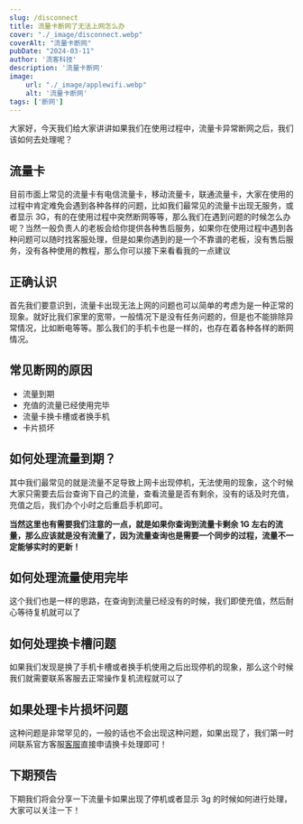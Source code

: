 ```yaml
---
slug: /disconnect
title: 流量卡断网了无法上网怎么办
cover: "./_image/disconnect.webp"
coverAlt: "流量卡断网"
pubDate: "2024-03-11"
author: '流客科技'
description: '流量卡断网'
image:
    url: "./_image/applewifi.webp"
    alt: '流量卡断网'
tags: ['断网']
---
```


大家好，今天我们给大家讲讲如果我们在使用过程中，流量卡异常断网之后，我们该如何去处理呢？

## 流量卡

目前市面上常见的流量卡有电信流量卡，移动流量卡，联通流量卡，大家在使用的过程中肯定难免会遇到各种各样的问题，比如我们最常见的流量卡出现无服务，或者显示 3G，有的在使用过程中突然断网等等，那么我们在遇到问题的时候怎么办呢？当然一般负责人的老板会给你提供各种售后服务，如果你在使用过程中遇到各种问题可以随时找客服处理，但是如果你遇到的是一个不靠谱的老板，没有售后服务，没有各种使用的教程，那么你可以接下来看看我的一点建议

## 正确认识

首先我们要意识到，流量卡出现无法上网的问题也可以简单的考虑为是一种正常的现象。就好比我们家里的宽带，一般情况下是没有任务问题的，但是也不能排除异常情况，比如断电等等。那么我们的手机卡也是一样的，也存在着各种各样的断网情况。

## 常见断网的原因

- 流量到期
- 充值的流量已经使用完毕
- 流量卡换卡槽或者换手机
- 卡片损坏

## 如何处理流量到期？

其中我们最常见的就是流量不足导致上网卡出现停机，无法使用的现象，这个时候大家只需要去后台查询下自己的流量，查看流量是否有剩余，没有的话及时充值，充值之后，我们办个小时之后重启手机即可。

**当然这里也有需要我们注意的一点，就是如果你查询到流量卡剩余 1G 左右的流量，那么应该就是没有流量了，因为流量查询也是需要一个同步的过程，流量不一定能够实时的更新！**

## 如何处理流量使用完毕

这个我们也是一样的思路，在查询到流量已经没有的时候，我们即使充值，然后耐心等待复机就可以了

## 如何处理换卡槽问题

如果我们发现是换了手机卡槽或者换手机使用之后出现停机的现象，那么这个时候我们就需要联系客服去正常操作复机流程就可以了

## 如果处理卡片损坏问题

这种问题是非常罕见的，一般的话也不会出现这种问题，如果出现了，我们第一时间联系官方客服[客服](https://work.weixin.qq.com/kfid/kfc2fe2c8e9a362bb6c)直接申请换卡处理即可！

## 下期预告

下期我们将会分享一下流量卡如果出现了停机或者显示 3g 的时候如何进行处理，大家可以关注一下！

